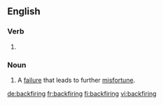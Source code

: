 ==English==

===Verb===
{{head|en|present participle}}

# {{present participle of|backfire|lang=en}}

===Noun===
{{en-noun}}

# A [[failure]] that leads to further [[misfortune]].

[[de:backfiring]]
[[fr:backfiring]]
[[fi:backfiring]]
[[vi:backfiring]]